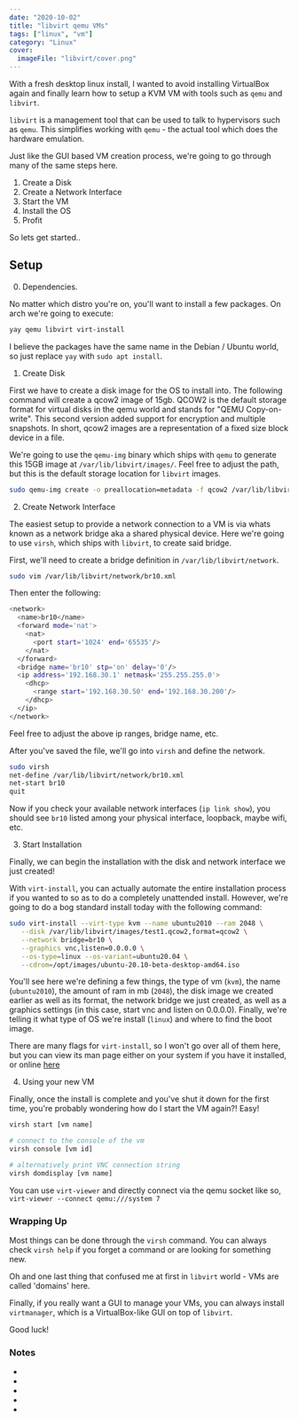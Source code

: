 ```yaml
---
date: "2020-10-02"
title: "libvirt qemu VMs"
tags: ["linux", "vm"]
category: "Linux"
cover:
  imageFile: "libvirt/cover.png"
---
```


With a fresh desktop linux install, I wanted to avoid installing VirtualBox again and finally learn how to setup a KVM VM with tools such as `qemu` and `libvirt`.

`libvirt` is a management tool that can be used to talk to hypervisors such as `qemu`. This simplifies working with `qemu` - the actual tool which does the hardware emulation.

Just like the GUI based VM creation process, we're going to go through many of the same steps here.

1. Create a Disk
2. Create a Network Interface
3. Start the VM
4. Install the OS
5. Profit

So lets get started..

## Setup

0. Dependencies.

No matter which distro you're on, you'll want to install a few packages. On arch we're going to execute:

<CodeEditor>

```bash
yay qemu libvirt virt-install
```

</CodeEditor>

I believe the packages have the same name in the Debian / Ubuntu world, so just replace `yay` with `sudo apt install`.

1. Create Disk

First we have to create a disk image for the OS to install into. The following command will create a qcow2 image of 15gb. QCOW2 is the default storage format for virtual disks in the qemu world and stands for "QEMU Copy-on-write". This second version added support for encryption and multiple snapshots. In short, qcow2 images are a representation of a fixed size block device in a file.

We're going to use the `qemu-img` binary which ships with `qemu` to generate this 15GB image at `/var/lib/libvirt/images/`. Feel free to adjust the path, but this is the default storage location for `libvirt` images.

<CodeEditor>

```bash
sudo qemu-img create -o preallocation=metadata -f qcow2 /var/lib/libvirt/images/test1.qcow2 15G
```

</CodeEditor>

2. Create Network Interface

The easiest setup to provide a network connection to a VM is via whats known as a network bridge aka a shared physical device. Here we're going to use `virsh`, which ships with `libvirt`, to create said bridge.

First, we'll need to create a bridge definition in `/var/lib/libvirt/network`.

<CodeEditor>

```bash
sudo vim /var/lib/libvirt/network/br10.xml
```

</CodeEditor>

Then enter the following:

<CodeEditor>

```bash
<network>
  <name>br10</name>
  <forward mode='nat'>
    <nat>
      <port start='1024' end='65535'/>
    </nat>
  </forward>
  <bridge name='br10' stp='on' delay='0'/>
  <ip address='192.168.30.1' netmask='255.255.255.0'>
    <dhcp>
      <range start='192.168.30.50' end='192.168.30.200'/>
    </dhcp>
  </ip>
</network>
```

</CodeEditor>

Feel free to adjust the above ip ranges, bridge name, etc.

After you've saved the file, we'll go into `virsh` and define the network.

<CodeEditor>

```bash
sudo virsh
net-define /var/lib/libvirt/network/br10.xml
net-start br10
quit
```

</CodeEditor>

Now if you check your available network interfaces (`ip link show`), you should see `br10` listed among your physical interface, loopback, maybe wifi, etc.

3. Start Installation

Finally, we can begin the installation with the disk and network interface we just created!

With `virt-install`, you can actually automate the entire installation process if you wanted to so as to do a completely unattended install. However, we're going to do a bog standard install today with the following command:

<CodeEditor>

```bash
sudo virt-install --virt-type kvm --name ubuntu2010 --ram 2048 \
   --disk /var/lib/libvirt/images/test1.qcow2,format=qcow2 \
   --network bridge=br10 \
   --graphics vnc,listen=0.0.0.0 \
   --os-type=linux --os-variant=ubuntu20.04 \
   --cdrom=/opt/images/ubuntu-20.10-beta-desktop-amd64.iso
```

</CodeEditor>

You'll see here we're defining a few things, the type of vm (`kvm`), the name (`ubuntu2010`), the amount of ram in mb (`2048`), the disk image we created earlier as well as its format, the network bridge we just created, as well as a graphics settings (in this case, start vnc and listen on 0.0.0.0). Finally, we're telling it what type of OS we're install (`linux`) and where to find the boot image.

There are many flags for `virt-install`, so I won't go over all of them here, but you can view its man page either on your system if you have it installed, or online [here](https://manpages.debian.org/testing/virtinst/virt-install.1.en.html)

4. Using your new VM

Finally, once the install is complete and you've shut it down for the first time, you're probably wondering how do I start the VM again?! Easy!

<CodeEditor>

```bash
virsh start [vm name]

# connect to the console of the vm
virsh console [vm id]

# alternatively print VNC connection string
virsh domdisplay [vm name]
```

</CodeEditor>

You can use `virt-viewer` and directly connect via the qemu socket like so, `virt-viewer --connect qemu:///system 7`

### Wrapping Up

Most things can be done through the `virsh` command. You can always check `virsh help` if you forget a command or are looking for something new.

Oh and one last thing that confused me at first in `libvirt` world - VMs are called 'domains' here.

Finally, if you really want a GUI to manage your VMs, you can always install `virtmanager`, which is a VirtualBox-like GUI on top of `libvirt`.

Good luck!

### Notes

- <ScreenshotLink
    url="https://en.wikipedia.org/wiki/QEMU"
    text="https://en.wikipedia.org/wiki/QEMU"
    className="reset"
    underline={false}
  />
- <ScreenshotLink
    url="https://wiki.archlinux.org/title/libvirt#Management"
    text="https://wiki.archlinux.org/title/libvirt#Management"
    className="reset"
    underline={false}
  />
- <ScreenshotLink
    url="https://linux.die.net/man/1/virt-install"
    text="https://linux.die.net/man/1/virt-install"
    className="reset"
    underline={false}
  />
- <ScreenshotLink
    url="https://computingforgeeks.com/how-to-create-and-configure-bridge-networking-for-kvm-in-linux/"
    text="https://computingforgeeks.com/how-to-create-and-configure-bridge-networking-for-kvm-in-linux/"
    className="reset"
    underline={false}
  />
- <ScreenshotLink
    url="https://linuxconfig.org/how-to-use-bridged-networking-with-libvirt-and-kvm"
    text="https://linuxconfig.org/how-to-use-bridged-networking-with-libvirt-and-kvm"
    className="reset"
    underline={false}
  />
